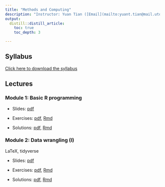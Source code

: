 ```yaml
---
title: "Methods and Computing"
description: "Instructor: Yuan Tian ([Email](mailto:yuant.tian@mail.utoronto.ca)); Jianhui Gao ([Email](mailto:jianhui.gao@mail.utoronto.ca))"
output:
  distill::distill_article:
    toc: true
    toc_depth: 3

---
```


## Syllabus

[Click here to download the syllabus](Computing/2023/syllabus_computing.pdf)



## Lectures



### Module 1: Basic R programming

- Slides: [pdf](Computing/2023/Slides/mod1.pdf) 

- Exercises: [pdf](Computing/2023/Exercises/ex1.pdf), [Rmd](Computing/2022/Exercises/ex1.Rmd)

- Solutions: [pdf](Computing/2023/Solutions/sol1.pdf), [Rmd](Computing/2022/Solutions/sol1.Rmd)



### Module 2: Data wrangling (I)

LaTeX, tidyverse

- Slides: [pdf](Computing/2023/Slides/mod2.pdf) 

- Exercises: [pdf](Computing/2023/Exercises/ex2.pdf), [Rmd](Computing/2023/Exercises/ex2.Rmd)

- Solutions: [pdf](Computing/2023/Solutions/sol2.pdf), [Rmd](Computing/2023/Solutions/sol2.Rmd)


<!-- 
### Module 3:Data wrangling (II)

ggplot2

- Slides: [pdf](Computing/2022/Slides/mod3.pdf) 

- Exercises: [pdf](Computing/2022/Exercises/ex3.pdf), [Rmd](Computing/2022/Exercises/ex3.Rmd)

- Solutions: [pdf](Computing/2022/Solutions/sol3.pdf), [Rmd](Computing/2022/Solutions/sol3.Rmd)
-->

<!-- 
### Module 4: Statistical inference (I)

Probability distributions

- Slides: [pdf](Computing/2022/Slides/mod4.pdf) 

- Exercises: [pdf](Computing/2022/Exercises/ex4.pdf), [Rmd](Computing/2022/Exercises/ex4.Rmd)

- Solutions: [pdf](Computing/2022/Solutions/sol4.pdf), [Rmd](Computing/2022/Solutions/sol4.Rmd)
-->

<!-- 
### Module 5: Statistical inference (II)

Estimation

- Slides: [pdf](Computing/2022/Slides/mod5.pdf) 

- Exercises: [pdf](Computing/2022/Exercises/ex5.pdf)

- Solutions: [pdf](Computing/2022/Solutions/sol5.pdf), [Rmd](Computing/2022/Solutions/sol5.Rmd)
-->

<!-- 
### Module 6: Statistical inference (III)
Hypothesis testing

- Slides: [pdf](Computing/2022/Slides/mod6.pdf) 

- Exercises: [pdf](Computing/2022/Exercises/ex6.pdf)

- Solutions: [pdf](Computing/2022/Solutions/sol6.pdf)
-->

<!-- 
### Module 7: Simulations 

- Slides: [pdf](Computing/2022/Slides/mod7.pdf) 

- Exercises: [pdf](Computing/2022/Exercises/ex7.pdf)

- Solutions: [pdf](Computing/2022/Solutions/sol7.pdf), [Rmd](Computing/2022/Solutions/sol7.Rmd)
-->

<!-- 
### Module 8: Bootstrap

- Slides: [pdf](Computing/2022/Slides/mod8.pdf) 

- Exercises: [pdf](Computing/2022/Exercises/ex8.pdf)

- Solution: [pdf](Computing/2022/Solutions/sol8.pdf), [Rmd](Computing/2022/Solutions/sol8.Rmd)
-->

<!-- 
### Module 9: Linear regression

- Slides: [pdf](Computing/2022/Slides/mod9.pdf) 

- Exercises: [pdf](Computing/2022/Exercises/ex9.pdf)

- Solution: [pdf](Computing/2022/Solutions/sol9.pdf), [Rmd](Computing/2022/Solutions/sol9.Rmd)
-->

<!-- 
### Module 10: Generalized linear models

- Slides: [pdf](Computing/2022/Slides/mod10.pdf) 

- Exercises: [pdf](Computing/2022/Exercises/ex10.pdf)

- Solution: [pdf](Computing/2022/Solutions/sol10.pdf), [Rmd](Computing/2022/Solutions/sol10.Rmd)
-->